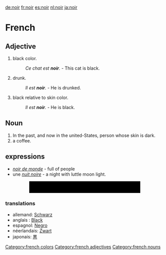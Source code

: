 [[de:noir]] [[fr:noir]] [[es:noir]] [[nl:noir]] [[ja:noir]] 


[[Category:french colors]]
[[Category:french adjectives]]
[[Category:french nouns]]

=French=

==Adjective==

#black color.
#: ''Ce chat est '''noir'''.'' - This cat is black.
# drunk.
#:''Il est '''noir'''.'' - He is drunked.
# black relative to skin color.
#:''Il est '''noir'''.'' - He is black.

==Noun==
# In the past, and now in the united-States, person whose skin is dark.
# a coffee.

==expressions==
* ''[[noir de monde]]'' - full of people
* une  ''[[nuit noire]]'' - a night with luttle moon light.


<div style="height:1cm;background-color:#000000;margin-left:2cm;margin-right:2cm"> </div>

===translations===

*allemand: [[Schwarz]] 
*anglais : [[Black]]
*espagnol:  [[Negro]]
*néerlandais: [[Zwart]]
*japonais: [[黒]]